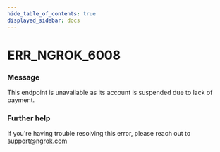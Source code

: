 ```yaml
---
hide_table_of_contents: true
displayed_sidebar: docs
---
```



# ERR_NGROK_6008

### Message

This endpoint is unavailable as its account is suspended due to lack of payment.

### Further help

If you're having trouble resolving this error, please reach out to [support@ngrok.com](mailto:support@ngrok.com?subject=Help%20with%20ERR_NGROK_6008)

<ErrorDetails error="err_ngrok_6008" />
